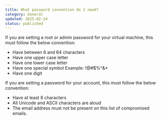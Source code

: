 ```yaml
---
title: What password convention do I need?
category: General
updated: 2025-02-24
status: published
---
```


If you are setting a root or admin password for your virtual machine, this must follow the below convention:
- Have between 6 and 64 characters
- Have one upper case letter
- Have one lower case letter
- Have one special symbol Example: !@#$%^&*
- Have one digit

If you are setting a password for your account, this must follow the below convention:
* Have at least 8 characters
* All Unicode and ASCII characters are aloud
* The email address must not be present on this list of compromised emails.
